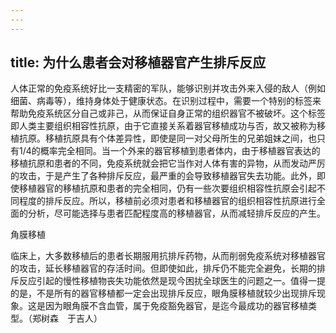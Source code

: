 ```yaml
---
---
---
```

title: 为什么患者会对移植器官产生排斥反应
---




人体正常的免疫系统好比一支精密的军队，能够识别并攻击外来入侵的敌人（例如细菌、病毒等），维持身体处于健康状态。在识别过程中，需要一个特别的标签来帮助免疫系统区分自己或非己，从而保证自身正常的组织器官不被破坏。这个标签即人类主要组织相容性抗原，由于它直接关系着器官移植成功与否，故又被称为移植抗原。移植抗原具有个体差异性，即使是同一对父母所生的兄弟姐妹之间，也只有1/4的概率完全相同。当一个外来的器官移植到患者体内，由于移植器官表达的移植抗原和患者的不同，免疫系统就会把它当作对人体有害的异物，从而发动严厉的攻击，于是产生了各种排斥反应，最严重的会导致移植器官失去功能。此外，即使移植器官的移植抗原和患者的完全相同，仍有一些次要组织相容性抗原会引起不同程度的排斥反应。所以，移植前必须对患者和移植器官的组织相容性抗原进行全面的分析，尽可能选择与患者匹配程度高的移植器官，从而减轻排斥反应的产生。

角膜移植



临床上，大多数移植后的患者长期服用抗排斥药物，从而削弱免疫系统对移植器官的攻击，延长移植器官的存活时间。但即使如此，排斥仍不能完全避免，长期的排斥反应引起的慢性移植物丧失功能依然是现今困扰全球医生的问题之一。值得一提的是，不是所有的器官移植都一定会出现排斥反应，眼角膜移植就较少出现排斥现象。这是因为眼角膜不含血管，属于免疫豁免器官，是迄今最成功的器官移植类型。（郑树森　于吉人）